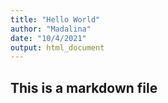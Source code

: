 ```yaml
---
title: "Hello World"
author: "Madalina"
date: "10/4/2021"
output: html_document
---
```


## This is a markdown file